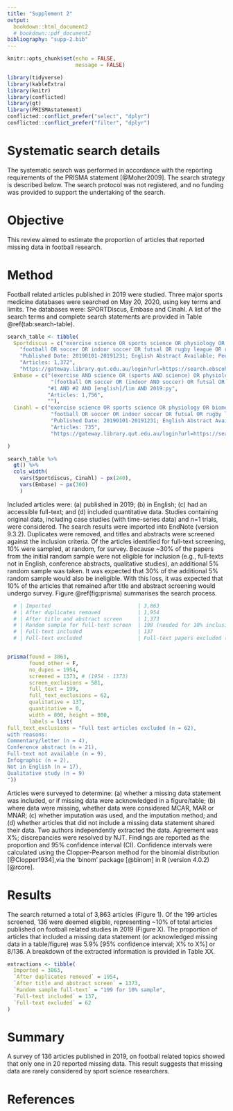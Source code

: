 ```yaml
---
title: "Supplement 2"
output: 
  bookdown::html_document2
  # bookdown::pdf_document2
bibliography: "supp-2.bib"
---
```


```r
knitr::opts_chunk$set(echo = FALSE, 
                      message = FALSE)
```


```r
library(tidyverse)
library(kableExtra)
library(knitr)
library(conflicted)
library(gt)
library(PRISMAstatement)
conflicted::conflict_prefer("select", "dplyr")
conflicted::conflict_prefer("filter", "dplyr")
```


# Systematic search details

The systematic search was performed in accordance with the reporting
requirements of the PRISMA statement [@Moher2009]. The search strategy is
described below. The search protocol was not registered, and no funding
was provided to support the undertaking of the search.

# Objective

This review aimed to estimate the proportion of articles that reported 
missing data in football research.

# Method

Football related articles published in 2019 were studied. Three major
sports medicine databases were searched on May 20, 2020, using key terms and limits. 
The databases were: SPORTDiscus, Embase and Cinahl. A
list of the search terms and complete search statements are provided in
Table \@ref(tab:search-table).

```r
search_table <- tibble(
  Sportdiscus = c("exercise science OR sports science OR physiology OR biomechanics OR nutrition OR training OR testing OR sports medicine OR performance analysis OR performance OR sport psychology OR coaching",
    "football OR soccer OR indoor soccer OR futsal OR rugby league OR rugby union OR gaelic football OR australian rules football OR AFL OR american football OR gridiron football OR touch football",
    "Published Date: 20190101-20191231; English Abstract Available; Peer Reviewed",
    "Articles: 1,372",
    "https://gateway.library.qut.edu.au/login?url=https://search.ebscohost.com/login.aspx?direct=true&db=sph&bquery=(((football)+OR+(soccer)+OR+(indoor+soccer)+OR+(futsal)+OR+(rugby+league)+OR+(rugby+union)+OR+(gaelic+football)+OR+(australian+rules+football)+OR+(AFL)+OR+(american+football)+OR+(gridiron+football)+OR+(touch+football)))+AND+(((exercise+science)+OR+(sports+science)+OR+(physiology)+OR+(biomechanics)+OR+(nutrition)+OR+(training)+OR+(testing)+OR+(sports+medicine)+OR+(performance+analysis)+OR+(performance)+OR+(sport+psychology)+OR+(coaching)))&cli0=DT1&clv0=201901-201912&cli1=AA1&clv1=Y&cli2=RV&clv2=Y&authtype=sso&custid=qut&type=1&searchMode=Standard&site=ehost-live&scope=site"),
  Embase = c("(exercise AND science OR (sports AND science) OR physiology OR biomechanics OR nutrition OR training OR testing OR (sports AND medicine) OR 'performance analysis' OR (('performance'/exp OR performance) AND ('analysis'/exp OR analysis)) OR 'performance'/exp OR performance OR 'sport psychology'/exp OR 'sport psychology' OR (('sport'/exp OR sport) AND ('psychology'/exp OR psychology)) OR 'coaching'/exp OR coaching) AND [2019-2019]/py",
              "(football OR soccer OR (indoor AND soccer) OR futsal OR rugby OR (rugby AND league) OR (rugby AND union) OR (gaelic AND football) OR 'australian rules footbal' OR (('australian'/exp OR australian) AND rules AND footbal) OR afl OR 'american football'/exp OR 'american football' OR (('american'/exp OR american) AND ('football'/exp OR football)) OR 'gridiron football' OR (gridiron AND ('football'/exp OR football)) OR 'touch football' OR (('touch'/exp OR touch) AND ('football'/exp OR football))) AND [2019-2019]/py",
             "#1 AND #2 AND [english]/lim AND 2019:py",
             "Articles: 1,756",
             ""),
  Cinahl = c("exercise science OR sports science OR physiology OR biomechanics OR nutrition OR training OR testing OR sports medicine OR performance analysis OR performance OR sport psychology OR coaching",
              "football OR soccer OR indoor soccer OR futsal OR rugby league OR rugby union OR gaelic football OR australian rules football OR AFL OR american football OR gridiron football OR touch football",
              "Published Date: 20190101-20191231; English Abstract Available; Peer Reviewed",
              "Articles: 735",
              "https://gateway.library.qut.edu.au/login?url=https://search.ebscohost.com/login.aspx?direct=true&db=c8h&bquery=(+exercise+science+OR+sports+science+OR+physiology+OR+biomechanics+OR+nutrition+OR+training+OR+testing+OR+sports+medicine+OR+performance+analysis+OR+performance+OR+sport+psychology+OR+coaching+)+AND+(+football+OR+soccer+OR+indoor+soccer+OR+futsal+OR+rugby+league+OR+rugby+union+OR+gaelic+football+OR+australian+rules+football+OR+AFL+OR+american+football+OR+gridiron+football+OR+touch+football+)&cli0=DT1&clv0=201901-201912&authtype=sso&custid=qut&type=1&searchMode=Standard&site=ehost-live&scope=site")

)

search_table %>% 
  gt() %>% 
  cols_width(
    vars(Sportdiscus, Cinahl) ~ px(240),
    vars(Embase) ~ px(300)
    )
```


Included articles were: (a) published in 2019; (b) in English; 
(c) had an accessible full-text; and (d) included quantitative data. 
Studies containing original data, including case studies (with time-series data) 
and n=1 trials, were considered.
The search results were imported into EndNote (version 9.3.2).
Duplicates were removed, and titles and abstracts were screened against
the inclusion criteria. Of the articles identified for full-text
screening, 10% were sampled, at random, for survey. Because \~30% of the
papers from the initial random sample were not eligible for inclusion
(e.g., full-texts not in English, conference abstracts, qualitative
studies), an additional 5% random sample was taken. It was expected that 
30% of the additional 5% random sample would also be ineligible. With this loss,
it was expected that 10% of the articles that remained after title and abstract 
screening would undergo survey. 
Figure \@ref(fig:prisma) summarises the search process.


```r
  # | Imported                            | 3,863                             |
  # | After duplicates removed            | 1,954                             |
  # | After title and abstract screen     | 1,373                             |
  # | Random sample for full-text screen  | 199 (needed for 10% inclusion)    |
  # | Full-text included                  | 137                               |
  # | Full-text excluded                  | Full-text papers excluded (n=62)  |


prisma(found = 3863,
       found_other = F,
       no_dupes = 1954, 
       screened = 1373, # (1954 - 1373) 
       screen_exclusions = 581, 
       full_text = 199,
       full_text_exclusions = 62, 
       qualitative = 137, 
       quantitative = 0,
       width = 800, height = 800,
       labels = list(
full_text_exclusions = "Full text articles excluded (n = 62),
with reasons:
Commentary/letter (n = 4),
Conference abstract (n = 21),
Full-text not available (n = 9),
Infographic (n = 2),
Not in English (n = 17),
Qualitative study (n = 9)
"))

```


Articles were surveyed to determine: (a) whether a missing data
statement was included, or if missing data were acknowledged in a
figure/table; (b) where data were missing, whether data were considered
MCAR, MAR or MNAR; (c) whether imputation was used, and the imputation
method; and (d) whether articles that did not include a missing data
statement shared their data. Two authors independently extracted the
data. Agreement was X%; discrepancies were resolved by NJT. Findings are
reported as the proportion and 95% confidence interval (CI). Confidence
intervals were calculated using the Clopper-Pearson method for the
binomial distribution [@Clopper1934],via the 'binom' package [@binom] in R (version 4.0.2) [@rcore].

# Results

The search returned a total of 3,863 articles (Figure 1). Of the 199
articles screened, 136 were deemed eligible, representing \~10% of total
articles published on football related studies in 2019 (Figure X). The
proportion of articles that included a missing data statement (or
acknowledged missing data in a table/figure) was 5.9% \[95% confidence
interval; X% to X%\] or 8/136. A breakdown of the extracted information
is provided in Table XX.

```r

extractions <- tibble(
  Imported = 3863,
  `After duplicates removed` = 1954,
  `After title and abstract screen` = 1373,
  `Random sample full-text` = "199 for 10% sample",
  `Full-text included` = 137,
  `Full-text excluded` = 62
)

```


# Summary

A survey of 136 articles published in 2019, on football related topics
showed that only one in 20 reported missing data. This result suggests
that missing data are rarely considered by sport science researchers.

# References {-}